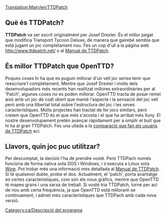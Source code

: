 [[Translation:Main/en/TTDPatch]]
==Què és TTDPatch?==
'''TTDPatch''' va ser escrit originalment per Josef Drexler. És el millor pegat que modifica Transport Tycoon Deluxe, de manera que gairebé sembla que està jugant un joc completament nou. Fes un cop d'ull a la pàgina web http://www.ttdpatch.net/ o al [http://wiki.ttdpatch.net/tiki-index.php Manual de TTDPatch].

==És millor TTDPatch que OpenTTD?==
Poques coses hi ha que es puguin millorar d'un vell joc sense tenir que reescriure'l completament.
Mentre que Josef Drexler i molts dels desenvolupadors més recents han realitzat millores extraordinàries per al 'Patch', algunes coses no es poden millorar. OpenTTD tracta de posar remei això amb un joc de codi obert que manté l'aspecte i la sensació del joc vell però amb una llibertat total sobre l'estructura del joc i les seves característiques.
Molts projectes han tractat de fer jocs similars, però creiem que OpenTTD és el que més s'acosta i el que ha arribat més lluny.
El nostre desenvolupament pretén avançar ràpidament per a omplir el buit que hi ha al gran TTDPatch. Fes una ullada a la [[Main/ca/Comparació entre les característiques d'OpenTTD i de TTDPatch|comparació que fan els usuaris de TTDPatch]] ací.

== Llavors, quin joc puc utilitzar?==
Per descomptat, la decisió l'ha de prendre vosté. Però TTDPach només funciona de forma nativa sota DOS i Windows, i s'executa a Linux sota [http://www.wikipedia.org/wiki/ca:Wine Wine]. Pot trobar més una informació més detallada al [http://wiki.ttdpatch.net/tiki-index.php?page=TTDonLinux Manual de TTDPatch]. Si té qualsevol dubte, probe el dos. Actualment, el 'patch', porta avantatge en certes característiques, com són els nous gràfics, mentre que OpenTTD té mapes grans i una xarxa de treball. Si vostè tria TTDPatch, torne per ací de nou amb certa frequència, ja que OpenTTD està millorant-se contínuament, i admet més característiques que TTDPach amb cada nova versió.

[[Category:ca/Descripció del programa]]